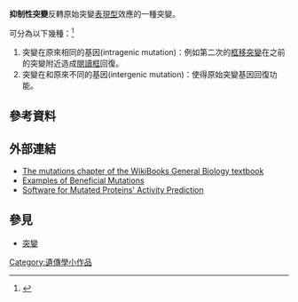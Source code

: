 '''抑制性突變'''反轉原始突變[[表現型|表現型]]效應的一種突變。

可分為以下幾種：<ref name=Brock>{{cite book | author = Madigan M, Martinko J (editors) | title = Brock Biology of Microorganisms | edition = 11th ed. | publisher = Prentice Hall | year = 2006 | isbn = 0-13-144329-1 }}</ref> 
# 突變在原來相同的基因(intragenic mutation)：例如第二次的[[框移突變|框移突變]]在之前的突變附近造成[[閱讀框|閱讀框]]回復。
# 突變在和原來不同的基因(intergenic mutation)：使得原始突變基因回復功能。

== 參考資料 ==
{{reflist}}

==外部連結==
* [http://en.wikibooks.org/wiki/General_Biology/Genetics/Mutation#Mutation The mutations chapter of the WikiBooks General Biology textbook] {{Wayback|url=http://en.wikibooks.org/wiki/General_Biology/Genetics/Mutation#Mutation |date=20100315002823 }}
* [https://web.archive.org/web/20070927203222/http://www.gate.net/~rwms/EvoMutations.html Examples of Beneficial Mutations]
* [https://web.archive.org/web/20090210182818/http://www.q-pharm.com/home/contents/drug_d/order_form/online_services/mutagenesis Software for Mutated Proteins' Activity Prediction]

==參見==
*[[突變|突變]]

{{Genetics-stub}}
[[Category:遺傳學小作品|Category:遺傳學小作品]]